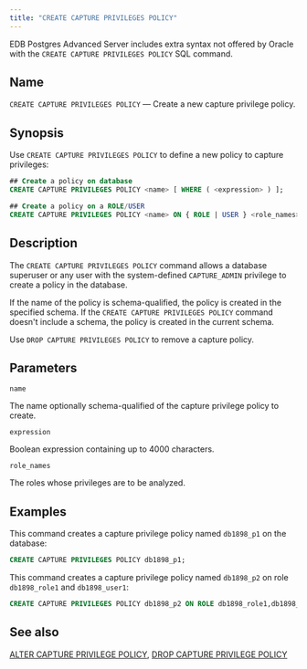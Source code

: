 ```yaml
---
title: "CREATE CAPTURE PRIVILEGES POLICY"
---
```


EDB Postgres Advanced Server includes extra syntax not offered by Oracle with the `CREATE CAPTURE PRIVILEGES POLICY` SQL command. 

## Name

`CREATE CAPTURE PRIVILEGES POLICY` &mdash; Create a new capture privilege policy.

## Synopsis

Use `CREATE CAPTURE PRIVILEGES POLICY` to define a new policy to capture privileges:

```sql
## Create a policy on database
CREATE CAPTURE PRIVILEGES POLICY <name> [ WHERE ( <expression> ) ];

## Create a policy on a ROLE/USER
CREATE CAPTURE PRIVILEGES POLICY <name> ON { ROLE | USER } <role_names> [ WHERE ( <expression> ) ];
```

## Description

The `CREATE CAPTURE PRIVILEGES POLICY` command allows a database superuser or any user with the system-defined `CAPTURE_ADMIN` privilege to create a policy in the database.

If the name of the policy is schema-qualified, the policy is created in the specified schema. If the `CREATE CAPTURE PRIVILEGES POLICY` command doesn't include a schema, the policy is created in the current schema. 

Use `DROP CAPTURE PRIVILEGES POLICY` to remove a capture policy.

## Parameters

`name`

 The name optionally schema-qualified of the capture privilege policy to create.

`expression`

 Boolean expression containing up to 4000 characters.  

`role_names`

 The roles whose privileges are to be analyzed.

## Examples

This command creates a capture privilege policy named `db1898_p1` on the database:

```sql
CREATE CAPTURE PRIVILEGES POLICY db1898_p1;
```

This command creates a capture privilege policy named `db1898_p2` on role `db1898_role1` and `db1898_user1`:

```sql
CREATE CAPTURE PRIVILEGES POLICY db1898_p2 ON ROLE db1898_role1,db1898_user1;
```

## See also

[ALTER CAPTURE PRIVILEGE POLICY](01_alter_capture_privilege), [DROP CAPTURE PRIVILEGE POLICY](44a_drop_capture_privilege)
